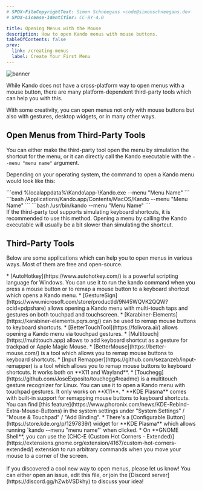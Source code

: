 ```yaml
---
# SPDX-FileCopyrightText: Simon Schneegans <code@simonschneegans.de>
# SPDX-License-Identifier: CC-BY-4.0

title: Opening Menus with the Mouse
description: How to open Kando menus with mouse buttons.
tableOfContents: false
prev:
  link: /creating-menus
  label: Create Your First Menu
---
```



![banner](../../assets/banner08.png)

<Intro>
While Kando does not have a cross-platform way to open menus with a mouse button, there are many platform-dependent third-party tools which can help you with this.
</Intro>

With some creativity, you can open menus not only with mouse buttons but also with gestures, desktop widgets, or in many other ways.

## Open Menus from Third-Party Tools

You can either make the third-party tool open the menu by simulation the shortcut for the menu, or it can directly call the Kando executable with the `--menu "menu name"` argument.

Depending on your operating system, the command to open a Kando menu would look like this:

<Tabs syncKey='os'>
  <TabItem label="Windows" icon="seti:windows">
    ```cmd
    %localappdata%\Kando\app-<version number>\Kando.exe --menu "Menu Name"
    ```
  </TabItem>
  <TabItem label="macOS" icon="apple">
    ```bash
    /Applications/Kando.app/Contents/MacOS/Kando --menu "Menu Name"
    ```
  </TabItem>
  <TabItem label="Linux" icon="linux">
    ```bash
    /usr/bin/kando --menu "Menu Name"
    ```
  </TabItem>
</Tabs>

<Aside type="tip" title="Simulate the shortcut if possible!">
If the third-party tool supports simulating keyboard shortcuts, it is recommended to use this method.
Opening a menu by calling the Kando executable will usually be a bit slower than simulating the shortcut.
</Aside>

## Third-Party Tools

Below are some applications which can help you to open menus in various ways.
Most of them are free and open-source.

<Tabs syncKey='os'>
  <TabItem label="Windows" icon="seti:windows">
   * [AutoHotkey](https://www.autohotkey.com/) is a powerful scripting language for Windows. You can use it to run the kando command when you press a mouse button or to remap a mouse button to a keyboard shortcut which opens a Kando menu.
   * [GestureSign](https://www.microsoft.com/store/productId/9N45WQVK2QQW?ocid=pdpshare) allows opening a Kando menu with multi-touch taps and gestures on both touchpad and touchscreen.
  </TabItem>
  <TabItem label="macOS" icon="apple">
   * [Karabiner-Elements](https://karabiner-elements.pqrs.org/) can be used to remap mouse buttons to keyboard shortcuts.
   * [BetterTouchTool](https://folivora.ai/) allows opening a Kando menu via touchpad gestures.
   * [Multitouch](https://multitouch.app) allows to add keyboard shortcut as a gesture for trackpad or Apple Magic Mouse.
   * [BetterMouse](https://better-mouse.com/) is a tool which allows you to remap mouse buttons to keyboard shortcuts.
  </TabItem>
  <TabItem label="Linux" icon="linux">
   * [Input Remapper](https://github.com/sezanzeb/input-remapper) is a tool which allows you to remap mouse buttons to keyboard shortcuts. It works both on **X11 and Wayland**.
   * [Touchegg](https://github.com/JoseExposito/touchegg#readme) is a multitouch gesture recognizer for Linux. You can use it to open a Kando menu with touchpad gestures. It only works on **X11**.
   * **KDE Plasma** comes with built-in support for remapping mouse buttons to keyboard shortcuts. You can find [this feature](https://www.phoronix.com/news/KDE-Rebind-Extra-Mouse-Buttons) in the system settings under "System Settings" / "Mouse & Touchpad" / "Add Binding".
   * There's a [Configurable Button](https://store.kde.org/p/1297839/) widget for **KDE Plasma** which allows running `kando --menu "menu name"` when clicked.
   * On **GNOME Shell**, you can use the [CHC-E (Custom Hot Corners - Extended)](https://extensions.gnome.org/extension/4167/custom-hot-corners-extended/) extension to run arbitrary commands when you move your mouse to a corner of the screen.
  </TabItem>
</Tabs>

<br/>
<br/>

<Aside type="note" title="Have you discovered another cool tool?">
If you discovered a cool new way to open menus, please let us know! You can either open an issue, edit this file, or join the [Discord server](https://discord.gg/hZwbVSDkhy) to discuss your idea!
</Aside>
